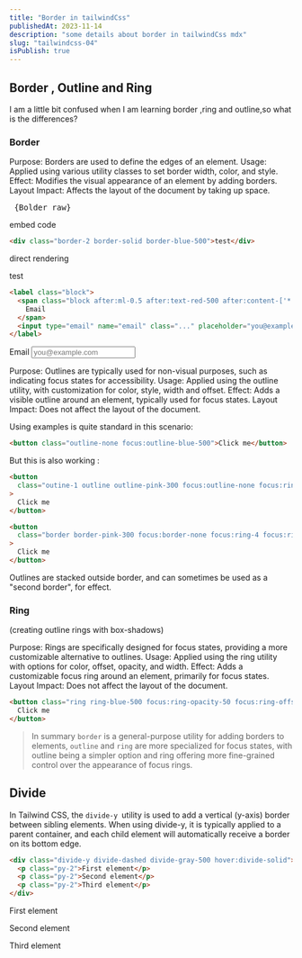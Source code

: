```yaml
---
title: "Border in tailwindCss"
publishedAt: 2023-11-14
description: "some details about border in tailwindCss mdx"
slug: "tailwindcss-04"
isPublish: true
---
```


## Border , Outline and Ring

I am a little bit confused when I am learning border ,ring and outline,so what is the differences?

### Border

Purpose: Borders are used to define the edges of an element.
Usage: Applied using various utility classes to set border width, color, and style.
Effect: Modifies the visual appearance of an element by adding borders.
Layout Impact: Affects the layout of the document by taking up space.


<Bolder />
<pre> {Bolder_raw}</pre>

embed code

```html
<div class="border-2 border-solid border-blue-500">test</div>
```

direct rendering

<div class="border-2 border-solid border-blue-500">test</div>

```html
<label class="block">
  <span class="block after:ml-0.5 after:text-red-500 after:content-['*'] ">
    Email
  </span>
  <input type="email" name="email" class="..." placeholder="you@example.com" />
</label>
```

<label class="block">
  <span class="block after:ml-0.5 after:text-red-500 after:content-['*'] ">
    Email
  </span>
  <input type="email" name="email" class="..." placeholder="you@example.com" />
</label>

Purpose: Outlines are typically used for non-visual purposes, such as indicating focus states for accessibility.
Usage: Applied using the outline utility, with customization for color, style, width and offset.
Effect: Adds a visible outline around an element, typically used for focus states.
Layout Impact: Does not affect the layout of the document.

Using examples is quite standard in this scenario:

```html
<button class="outline-none focus:outline-blue-500">Click me</button>
```

But this is also working :

```html
<button
  class="outine-1 outline outline-pink-300 focus:outline-none focus:ring-4 focus:ring-violet-300"
>
  Click me
</button>

<button
  class="border border-pink-300 focus:border-none focus:ring-4 focus:ring-violet-300"
>
  Click me
</button>
```

Outlines are stacked outside border, and can sometimes be used as a "second border", for effect.

### Ring

(creating outline rings with box-shadows)

Purpose: Rings are specifically designed for focus states, providing a more customizable alternative to outlines.
Usage: Applied using the ring utility with options for color, offset, opacity, and width.
Effect: Adds a customizable focus ring around an element, primarily for focus states.
Layout Impact: Does not affect the layout of the document.

```html
<button class="ring ring-blue-500 focus:ring-opacity-50 focus:ring-offset-2">
  Click me
</button>
```

> In summary `border` is a general-purpose utility for adding borders to elements, `outline` and `ring` are more specialized for focus states, with outline being a simpler option and ring offering more fine-grained control over the appearance of focus rings.

## Divide

In Tailwind CSS, the `divide-y `utility is used to add a vertical (y-axis) border between sibling elements. When using divide-y, it is typically applied to a parent container, and each child element will automatically receive a border on its bottom edge.

```html
<div class="divide-y divide-dashed divide-gray-500 hover:divide-solid">
  <p class="py-2">First element</p>
  <p class="py-2">Second element</p>
  <p class="py-2">Third element</p>
</div>
```

<div class="divide-y divide-dashed divide-gray-500 hover:divide-solid">
  <p class="py-2">First element</p>
  <p class="py-2">Second element</p>
  <p class="py-2">Third element</p>
</div>
